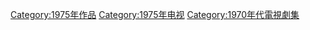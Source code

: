 {{cat year nav
| year = 1975
| cat = 電視劇集
| sortkey = 電視劇集
| article = 電視劇
| in = 
}}
[[Category:1975年作品|Category:1975年作品]]
[[Category:1975年电视|Category:1975年电视]]
[[Category:1970年代電視劇集|Category:1970年代電視劇集]]